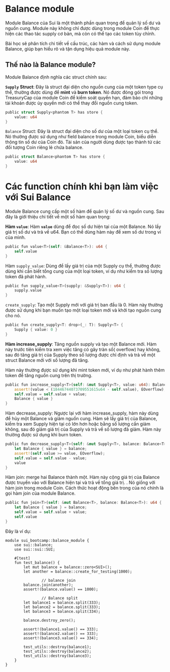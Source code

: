 # Balance module 

Module Balance của Sui là một thành phần quan trọng để quản lý số dư và nguồn cung. Module này không chỉ được dùng trong module Coin để thực hiện các thao tác supply cơ bản, mà còn có thể tạo các token tùy chỉnh. 

Bài học sẽ phân tích chi tiết về cấu trúc, các hàm và cách sử dụng module Balance, giúp bạn hiểu rõ và tận dụng hiệu quả module này.

## Thế nào là Balance module?

Module Balance định nghĩa các struct chính sau:

**`Supply` Struct**: Đây là struct đại diện cho nguồn cung của một token type cụ thể, thường được dùng để **mint** và **burn token**. Nó được đóng gói trong TreasuryCap của module Coin để kiểm soát quyền hạn, đảm bảo chỉ những tài khoản được ủy quyền mới có thể thay đổi nguồn cung token.

```rust
public struct Supply<phantom T> has store {
    value: u64
}
```

`Balance` Struct: Đây là struct đại diện cho số dư của một loại token cụ thể. Nó thường được sử dụng như field balance trong module Coin, biểu diễn thông tin số dư của Coin đó. Tài sản của người dùng được tạo thành từ các đối tượng Coin riêng lẻ chứa balance.

```rust
public struct Balance<phantom T> has store {
    value: u64
}
```

# Các function chính khi bạn làm việc với Sui Balance

Module Balance cung cấp một số hàm  để quản lý số dư và nguồn cung. Sau đây là giới thiệu chi tiết về một số hàm quan trọng:

**Hàm `value`**: Hàm **`value`** dùng để đọc số dư hiện tại của một Balance. Nó lấy giá trị số dư và trả về u64. Bạn có thể dùng hàm này để xem số dư trong ví của mình.

```rust
public fun value<T>(self: &Balance<T>): u64 {
    self.value
}
```

Hàm `supply_value`: Dùng để lấy giá trị của một Supply cụ thể, thường được dùng khi  cần biết tổng cung của một loại token, ví dụ như kiểm tra số lượng token đã phát hành.

```rust
public fun supply_value<T>(supply: &Supply<T>): u64 {
    supply.value
}
```

`create_supply`: Tạo một Supply mới với giá trị ban đầu là 0. Hàm này thường được sử dụng khi bạn muốn tạo một loại token mới và khởi tạo nguồn cung cho nó.


```rust
public fun create_supply<T: drop>(_: T): Supply<T> {
    Supply { value: 0 }
}
```

**Hàm increase_supply**: Tăng nguồn supply và tạo một Balance mới. Hàm này trước tiên kiểm tra xem việc tăng có gây tràn số( overflow) hay không, sau đó tăng giá trị của Supply theo số lượng được chỉ định và trả về một struct Balance mới với số lượng đã tăng.

Hàm này thường được sử dụng khi mint token mới, ví dụ như phát hành thêm token để tăng nguồn cung trên thị trường.

```rust
public fun increase_supply<T>(self: &mut Supply<T>, value: u64): Balance<T> {
    assert!(value < (18446744073709551615u64 - self.value), EOverflow);
    self.value = self.value + value;
    Balance { value }
}
```

Hàm decrease_supply: Ngược lại với hàm increase_supply, hàm này dùng để hủy một Balance và giảm nguồn cung. Hàm sẽ lấy giá trị của Balance, kiểm tra xem Supply hiện tại có lớn hơn hoặc bằng số lượng cần giảm không, sau đó giảm giá trị của Supply và trả về số lượng đã giảm. Hàm này thường được sử dụng khi burn token.

```rust
public fun decrease_supply<T>(self: &mut Supply<T>, balance: Balance<T>): u64 {
    let Balance { value } = balance;
    assert!(self.value >= value, EOverflow);
    self.value = self.value - value;
    value
}
```

Hàm join: merge hai Balance thành một. Hàm này cộng giá trị của Balance được truyền vào với Balance hiện tại và trả về tổng giá trị. . Nó giống với  hàm join trong module Coin. Cách thức hoạt động bên trong của nó chính là gọi hàm join của module Balance.

```rust
public fun join<T>(self: &mut Balance<T>, balance: Balance<T>): u64 {
    let Balance { value } = balance;
    self.value = self.value + value;
    self.value
}
```

Đây là ví dụ: 

```
module sui_bootcamp::balance_module {
    use sui::balance;
    use sui::sui::SUI;

    #[test]
    fun test_balance() {
        let mut balance = balance::zero<SUI>();
        let another = balance::create_for_testing(1000);

				// balance join
        balance.join(another);
        assert!(balance.value() == 1000);

				// Balance split
        let balance1 = balance.split(333);
        let balance2 = balance.split(333);
        let balance3 = balance.split(334);

        balance.destroy_zero();

        assert!(balance1.value() == 333);
        assert!(balance2.value() == 333);
        assert!(balance3.value() == 334);

        test_utils::destroy(balance1);
        test_utils::destroy(balance2);
        test_utils::destroy(balance3);
    }
}

```
